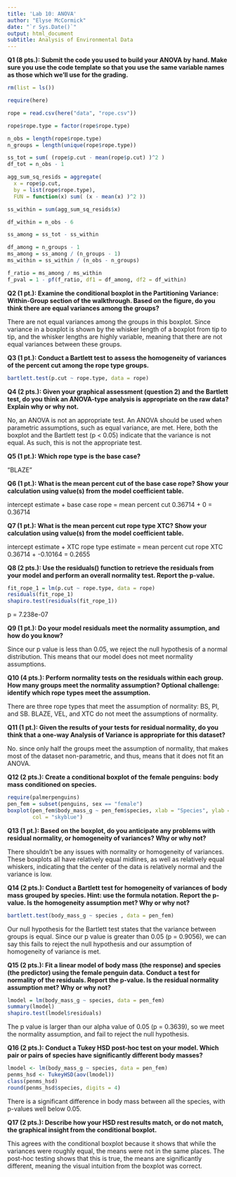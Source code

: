 ```yaml
---
title: 'Lab 10: ANOVA'
author: "Elyse McCormick"
date: "`r Sys.Date()`"
output: html_document
subtitle: Analysis of Environmental Data
---
```


**Q1 (8 pts.): Submit the code you used to build your ANOVA by hand. Make sure you use the code template so that you use the same variable names as those which we’ll use for the grading.**

```r
rm(list = ls())

require(here)

rope = read.csv(here("data", "rope.csv"))

rope$rope.type = factor(rope$rope.type)

n_obs = length(rope$rope.type)
n_groups = length(unique(rope$rope.type))

ss_tot = sum( (rope$p.cut - mean(rope$p.cut) )^2 )
df_tot = n_obs - 1

agg_sum_sq_resids = aggregate(
  x = rope$p.cut,
  by = list(rope$rope.type),
  FUN = function(x) sum( (x - mean(x) )^2 ))

ss_within = sum(agg_sum_sq_resids$x)

df_within = n_obs - 6

ss_among = ss_tot - ss_within

df_among = n_groups - 1
ms_among = ss_among / (n_groups - 1)
ms_within = ss_within / (n_obs - n_groups)

f_ratio = ms_among / ms_within
f_pval = 1 - pf(f_ratio, df1 = df_among, df2 = df_within)

```

**Q2 (1 pt.): Examine the conditional boxplot in the Partitioning Variance: Within-Group section of the walkthrough. Based on the figure, do you think there are equal variances among the groups?**

There are not equal variances among the groups in this boxplot. Since variance in a boxplot is shown by the whisker length of a boxplot from tip to tip, and the whisker lengths are highly variable, meaning that there are not equal variances between these groups.

**Q3 (1 pt.): Conduct a Bartlett test to assess the homogeneity of variances of the percent cut among the rope type groups.**

```r
bartlett.test(p.cut ~ rope.type, data = rope)
```

**Q4 (2 pts.): Given your graphical assessment (question 2) and the Bartlett test, do you think an ANOVA-type analysis is appropriate on the raw data? Explain why or why not.**

No, an ANOVA is not an appropriate test. An ANOVA should be used when parametric assumptions, such as equal variance, are met. Here, both the boxplot and the Bartlett test (p < 0.05) indicate that the variance is not equal. As such, this is not the appropriate test. 

**Q5 (1 pt.): Which rope type is the base case?**

"BLAZE"

**Q6 (1 pt.): What is the mean percent cut of the base case rope? Show your calculation using value(s) from the model coefficient table.**

intercept estimate + base case rope = mean percent cut
0.36714 + 0 = 0.36714

**Q7 (1 pt.): What is the mean percent cut rope type XTC? Show your calculation using value(s) from the model coefficient table.**

intercept estimate + XTC rope type estimate = mean percent cut rope XTC
0.36714 + -0.10164 = 0.2655

**Q8 (2 pts.): Use the residuals() function to retrieve the residuals from your model and perform an overall normality test. Report the p-value.**

```r
fit_rope_1 = lm(p.cut ~ rope.type, data = rope)
residuals(fit_rope_1)
shapiro.test(residuals(fit_rope_1))
```

p = 7.238e-07

**Q9 (1 pt.): Do your model residuals meet the normality assumption, and how do you know?**

Since our p value is less than 0.05, we reject the null hypothesis of a normal distribution. This means that our model does not meet normality assumptions. 

**Q10 (4 pts.): Perform normality tests on the residuals within each group. How many groups meet the normality assumption? Optional challenge: identify which rope types meet the assumption.**

There are three rope types that meet the assumption of normality: BS, PI, and SB. BLAZE, VEL, and XTC do not meet the assumptions of normality. 

**Q11 (1 pt.): Given the results of your tests for residual normality, do you think that a one-way Analysis of Variance is appropriate for this dataset?**

No. since only half the groups meet the assumption of normality, that makes most of the dataset non-parametric, and thus, means that it does not fit an ANOVA. 

**Q12 (2 pts.): Create a conditional boxplot of the female penguins: body mass conditioned on species.**

```r
require(palmerpenguins)
pen_fem = subset(penguins, sex == "female")
boxplot(pen_fem$body_mass_g ~ pen_fem$species, xlab = "Species", ylab = "Body Mass (g)", 
        col = "skyblue")
```

**Q13 (1 pt.): Based on the boxplot, do you anticipate any problems with residual normality, or homogeneity of variances? Why or why not?**

There shouldn't be any issues with normality or homogeneity of variances. These boxplots all have relatively equal midlines, as well as relatively equal whiskers, indicating that the center of the data is relatively normal and the variance is low. 

**Q14 (2 pts.): Conduct a Bartlett test for homogeneity of variances of body mass grouped by species. Hint: use the formula notation. Report the p-value. Is the homogeneity assumption met? Why or why not?**

```r
bartlett.test(body_mass_g ~ species , data = pen_fem)
```
Our null hypothesis for the Bartlett test states that the variance between groups is equal. Since our p value is greater than 0.05 (p = 0.9056), we can say this fails to reject the null hypothesis and our assumption of homogeneity of variance is met. 

**Q15 (2 pts.): Fit a linear model of body mass (the response) and species (the predictor) using the female penguin data. Conduct a test for normality of the residuals. Report the p-value. Is the residual normality assumption met? Why or why not?**

```r
lmodel = lm(body_mass_g ~ species, data = pen_fem)
summary(lmodel)
shapiro.test(lmodel$residuals)
```

The p value is larger than our alpha value of 0.05 (p = 0.3639), so we meet the normality assumption, and fail to reject the null hypothesis.

**Q16 (2 pts.): Conduct a Tukey HSD post-hoc test on your model. Which pair or pairs of species have significantly different body masses?**

```r
lmodel <- lm(body_mass_g ~ species, data = pen_fem)
penms_hsd <- TukeyHSD(aov(lmodel))
class(penms_hsd)
round(penms_hsd$species, digits = 4)
```
There is a significant difference in body mass between all the species, with p-values well below 0.05. 

**Q17 (2 pts.): Describe how your HSD rest results match, or do not match, the graphical insight from the conditional boxplot.**

This agrees with the conditional boxplot because it shows that while the variances were roughly equal, the means were not in the same places. The post-hoc testing shows that this is true, the means are significantly different, meaning the visual intuition from the boxplot was correct. 

















